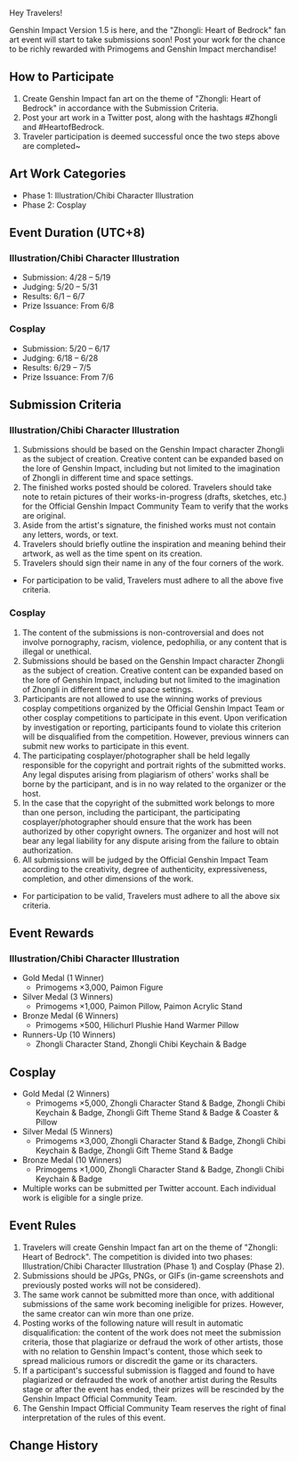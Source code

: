 {{Event
|name              = Heart of Bedrock Fanart & Cosplay Submission Event
|image             = Heart of Bedrock Fanart & Cosplay Submission Event.png
|type              = Web
|type2             = Fanart
|time_known        = yes
|time_start        = 2021-04-28
|time_start_offset = GMT+8
|time_end          = 2021-06-17
|time_end_offset   = GMT+8
|link              = https://www.hoyolab.com/article/334309
}}

Hey Travelers!

Genshin Impact Version 1.5 is here, and the "Zhongli: Heart of Bedrock" fan art event will start to take submissions soon! Post your work for the chance to be richly rewarded with Primogems and Genshin Impact merchandise!

==How to Participate==
#Create Genshin Impact fan art on the theme of "Zhongli: Heart of Bedrock" in accordance with the Submission Criteria.
#Post your art work in a Twitter post, along with the hashtags #Zhongli and #HeartofBedrock.
#Traveler participation is deemed successful once the two steps above are completed~

==Art Work Categories==
*Phase 1: Illustration/Chibi Character Illustration
*Phase 2: Cosplay

==Event Duration (UTC+8)==
===Illustration/Chibi Character Illustration===
*Submission: 4/28 – 5/19
*Judging: 5/20 – 5/31
*Results: 6/1 – 6/7
*Prize Issuance: From 6/8

===Cosplay===
*Submission: 5/20 – 6/17
*Judging: 6/18 – 6/28
*Results: 6/29 – 7/5
*Prize Issuance: From 7/6

==Submission Criteria==
===Illustration/Chibi Character Illustration===
#Submissions should be based on the Genshin Impact character Zhongli as the subject of creation. Creative content can be expanded based on the lore of Genshin Impact, including but not limited to the imagination of Zhongli in different time and space settings.
#The finished works posted should be colored. Travelers should take note to retain pictures of their works-in-progress (drafts, sketches, etc.) for the Official Genshin Impact Community Team to verify that the works are original.
#Aside from the artist's signature, the finished works must not contain any letters, words, or text.
#Travelers should briefly outline the inspiration and meaning behind their artwork, as well as the time spent on its creation.
#Travelers should sign their name in any of the four corners of the work.
* For participation to be valid, Travelers must adhere to all the above five criteria.

===Cosplay===
#The content of the submissions is non-controversial and does not involve pornography, racism, violence, pedophilia, or any content that is illegal or unethical.
#Submissions should be based on the Genshin Impact character Zhongli as the subject of creation. Creative content can be expanded based on the lore of Genshin Impact, including but not limited to the imagination of Zhongli in different time and space settings.
#Participants are not allowed to use the winning works of previous cosplay competitions organized by the Official Genshin Impact Team or other cosplay competitions to participate in this event. Upon verification by investigation or reporting, participants found to violate this criterion will be disqualified from the competition. However, previous winners can submit new works to participate in this event.
#The participating cosplayer/photographer shall be held legally responsible for the copyright and portrait rights of the submitted works. Any legal disputes arising from plagiarism of others' works shall be borne by the participant, and is in no way related to the organizer or the host.
#In the case that the copyright of the submitted work belongs to more than one person, including the participant, the participating cosplayer/photographer should ensure that the work has been authorized by other copyright owners. The organizer and host will not bear any legal liability for any dispute arising from the failure to obtain authorization.
#All submissions will be judged by the Official Genshin Impact Team according to the creativity, degree of authenticity, expressiveness, completion, and other dimensions of the work.
* For participation to be valid, Travelers must adhere to all the above six criteria.

==Event Rewards==
===Illustration/Chibi Character Illustration===
*Gold Medal (1 Winner)
**Primogems ×3,000, Paimon Figure
*Silver Medal (3 Winners)
**Primogems ×1,000, Paimon Pillow, Paimon Acrylic Stand
*Bronze Medal (6 Winners)
**Primogems ×500, Hilichurl Plushie Hand Warmer Pillow
*Runners-Up (10 Winners)
**Zhongli Character Stand, Zhongli Chibi Keychain & Badge

==Cosplay==
*Gold Medal (2 Winners)
**Primogems ×5,000, Zhongli Character Stand & Badge, Zhongli Chibi Keychain & Badge, Zhongli Gift Theme Stand & Badge & Coaster & Pillow
*Silver Medal (5 Winners)
**Primogems ×3,000, Zhongli Character Stand & Badge, Zhongli Chibi Keychain & Badge, Zhongli Gift Theme Stand & Badge
*Bronze Medal (10 Winners)
**Primogems ×1,000, Zhongli Character Stand & Badge, Zhongli Chibi Keychain & Badge
* Multiple works can be submitted per Twitter account. Each individual work is eligible for a single prize.

==Event Rules==
#Travelers will create Genshin Impact fan art on the theme of "Zhongli: Heart of Bedrock". The competition is divided into two phases: Illustration/Chibi Character Illustration (Phase 1) and Cosplay (Phase 2).
#Submissions should be JPGs, PNGs, or GIFs (in-game screenshots and previously posted works will not be considered).
#The same work cannot be submitted more than once, with additional submissions of the same work becoming ineligible for prizes. However, the same creator can win more than one prize.
#Posting works of the following nature will result in automatic disqualification: the content of the work does not meet the submission criteria, those that plagiarize or defraud the work of other artists, those with no relation to Genshin Impact's content, those which seek to spread malicious rumors or discredit the game or its characters.
#If a participant's successful submission is flagged and found to have plagiarized or defrauded the work of another artist during the Results stage or after the event has ended, their prizes will be rescinded by the Genshin Impact Official Community Team.
#The Genshin Impact Official Community Team reserves the right of final interpretation of the rules of this event.

==Change History==
{{Change History|1.5}}